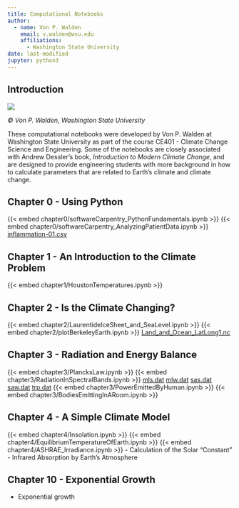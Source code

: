 ```yaml
---
title: Computational Notebooks
author:
  - name: Von P. Walden
    email: v.walden@wsu.edu
    affiliations:
      - Washington State University
date: last-modified
jupyter: python3
---
```


## Introduction

![](ce401.png)

<i>© Von P. Walden, Washington State University</i>

These computational notebooks were developed by Von P. Walden at Washington State University as part of the course CE401 - Climate Change Science and Engineering. Some of the notebooks are closely associated with Andrew Dessler's book, *Introduction to Modern Climate Change*, and are designed to provide engineering students with more background in how to calculate parameters that are related to Earth's climate and climate change.

## Chapter 0 - Using Python

{{< embed chapter0/softwareCarpentry_PythonFundamentals.ipynb >}}
{{< embed chapter0/softwareCarpentry_AnalyzingPatientData.ipynb >}}
[inflammation-01.csv](chapter0/inflammation-01.csv)

## Chapter 1 - An Introduction to the Climate Problem
{{< embed chapter1/HoustonTemperatures.ipynb >}}

## Chapter 2 - Is the Climate Changing?
{{< embed chapter2/LaurentideIceSheet_and_SeaLevel.ipynb >}}
{{< embed chapter2/plotBerkeleyEarth.ipynb >}}
[Land_and_Ocean_LatLong1.nc](https://berkeley-earth-temperature.s3.us-west-1.amazonaws.com/Global/Gridded/Land_and_Ocean_LatLong1.nc)

## Chapter 3 - Radiation and Energy Balance
{{< embed chapter3/PlancksLaw.ipynb >}}
{{< embed chapter3/RadiationInSpectralBands.ipynb >}}
[mls.dat](chapter3/mls.dat)
[mlw.dat](chapter3/mlw.dat)
[sas.dat](chapter3/sas.dat)
[saw.dat](chapter3/saw.dat)
[trp.dat](chapter3/trp.dat)
{{< embed chapter3/PowerEmittedByHuman.ipynb >}}
{{< embed chapter3/BodiesEmittingInARoom.ipynb >}}

## Chapter 4 - A Simple Climate Model
{{< embed chapter4/Insolation.ipynb >}}
{{< embed chapter4/EquilibriumTemperatureOfEarth.ipynb >}}
{{< embed chapter4/ASHRAE_Irradiance.ipynb >}}
- Calculation of the Solar "Constant"
- Infrared Absorption by Earth's Atmosphere

## Chapter 10 - Exponential Growth
- Exponential growth
